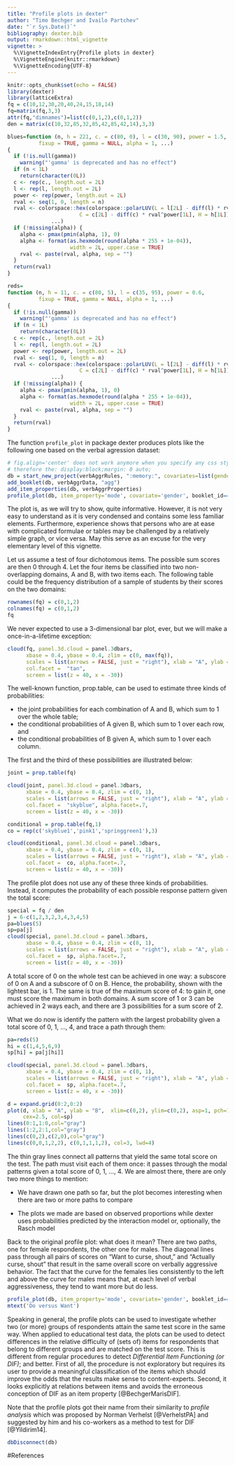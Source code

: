 ```yaml
---
title: "Profile plots in dexter"
author: "Timo Bechger and Ivailo Partchev"
date: "`r Sys.Date()`"
bibliography: dexter.bib
output: rmarkdown::html_vignette
vignette: >
  %\VignetteIndexEntry{Profile plots in dexter}
  %\VignetteEngine{knitr::rmarkdown}
  %\VignetteEncoding{UTF-8}
---
```


```r
knitr::opts_chunk$set(echo = FALSE)
library(dexter)
library(latticeExtra)
fq = c(10,12,30,20,40,24,15,18,14)
fq=matrix(fq,3,3)
attr(fq,"dimnames")=list(c(0,1,2),c(0,1,2))
den = matrix(c(10,32,85,32,85,42,85,42,14),3,3)

blues=function (n, h = 221, c. = c(80, 0), l = c(30, 90), power = 1.5, 
          fixup = TRUE, gamma = NULL, alpha = 1, ...) 
{
  if (!is.null(gamma)) 
    warning("'gamma' is deprecated and has no effect")
  if (n < 1L) 
    return(character(0L))
  c <- rep(c., length.out = 2L)
  l <- rep(l, length.out = 2L)
  power <- rep(power, length.out = 2L)
  rval <- seq(1, 0, length = n)
  rval <- colorspace::hex(colorspace::polarLUV(L = l[2L] - diff(l) * rval^power[2L], 
                       C = c[2L] - diff(c) * rval^power[1L], H = h[1L]), fixup = fixup, 
              ...)
  if (!missing(alpha)) {
    alpha <- pmax(pmin(alpha, 1), 0)
    alpha <- format(as.hexmode(round(alpha * 255 + 1e-04)), 
                    width = 2L, upper.case = TRUE)
    rval <- paste(rval, alpha, sep = "")
  }
  return(rval)
}

reds=
function (n, h = 11, c. = c(80, 5), l = c(35, 95), power = 0.6, 
          fixup = TRUE, gamma = NULL, alpha = 1, ...) 
{
  if (!is.null(gamma)) 
    warning("'gamma' is deprecated and has no effect")
  if (n < 1L) 
    return(character(0L))
  c <- rep(c., length.out = 2L)
  l <- rep(l, length.out = 2L)
  power <- rep(power, length.out = 2L)
  rval <- seq(1, 0, length = n)
  rval <- colorspace::hex(colorspace::polarLUV(L = l[2L] - diff(l) * rval^power[2L], 
                       C = c[2L] - diff(c) * rval^power[1L], H = h[1L]), fixup = fixup, 
              ...)
  if (!missing(alpha)) {
    alpha <- pmax(pmin(alpha, 1), 0)
    alpha <- format(as.hexmode(round(alpha * 255 + 1e-04)), 
                    width = 2L, upper.case = TRUE)
    rval <- paste(rval, alpha, sep = "")
  }
  return(rval)
}
```

The function `profile_plot` in package dexter produces plots like the following one based on the verbal agression dataset:

```r
# fig.align='center' does not work anymore when you specify any css styles
# therefore the: display:block;margin: 0 auto;
db = start_new_project(verbAggrRules, ":memory:", covariates=list(gender="<unknown>"))
add_booklet(db, verbAggrData, "agg")
add_item_properties(db, verbAggrProperties)
profile_plot(db, item_property='mode', covariate='gender', booklet_id=='agg')
```


The plot is, as we will try to show, quite informative. However, it is not very easy to understand as it is very condensed and contains some less familiar elements. Furthermore, experience shows that persons who are at ease with complicated formulae or tables may be challenged by a relatively simple graph, or vice versa. May this serve as an excuse for the very elementary level of this vignette.

Let us assume a test of four dichotomous items. The possible sum scores are then 0 through 4. Let the four items be classified into two non-overlapping domains, A and B, with two items each. The following table could be the frequency distribution of a sample of students by their scores on the two domains:

```r
rownames(fq) = c(0,1,2)
colnames(fq) = c(0,1,2)
fq
```



We never expected to use a 3-dimensional bar plot, ever, but we will make a once-in-a-lifetime exception:


```r
cloud(fq, panel.3d.cloud = panel.3dbars,
      xbase = 0.4, ybase = 0.4, zlim = c(0, max(fq)),
      scales = list(arrows = FALSE, just = "right"), xlab = "A", ylab = "B", zlab='',
      col.facet =  "tan",
      screen = list(z = 40, x = -30))
```

The well-known function, prop.table, can be used to estimate three kinds of probabilities: 

* the joint probabilities for each combination of A and B, which sum to 1 over the whole table;
* the conditional probabilities of A given B, which sum to 1 over each row, and
* the conditional probabilities of B given A, which sum to 1 over each column.

The first and the third of these possibilities are illustrated below:


```r
joint = prop.table(fq)

cloud(joint, panel.3d.cloud = panel.3dbars,
      xbase = 0.4, ybase = 0.4, zlim = c(0, 1),
      scales = list(arrows = FALSE, just = "right"), xlab = "A", ylab = "B",zlab='',
      col.facet =  "skyblue", alpha.facet=.7,
      screen = list(z = 40, x = -30))

conditional = prop.table(fq,1)
co = rep(c('skyblue1','pink1','springgreen1'),3)

cloud(conditional, panel.3d.cloud = panel.3dbars,
      xbase = 0.4, ybase = 0.4, zlim = c(0, 1),
      scales = list(arrows = FALSE, just = "right"), xlab = "A", ylab = "B",zlab='',
      col.facet =  co, alpha.facet=.7,
      screen = list(z = 40, x = -30))
```


The profile plot does not use any of these three kinds of probabilities. Instead, it computes the probability of each possible response pattern given the total score:



```r
special = fq / den
j = 6-c(1,2,3,2,3,4,3,4,5)
pa=blues(5)
sp=pa[j]
cloud(special, panel.3d.cloud = panel.3dbars,
      xbase = 0.4, ybase = 0.4, zlim = c(0, 1),
      scales = list(arrows = FALSE, just = "right"), xlab = "A", ylab = "B",zlab='',
      col.facet =  sp, alpha.facet=.7,
      screen = list(z = 40, x = -30))
```

A total score of 0 on the whole test can be achieved in one way: a subscore of 0 on A and a subscore of 0 on B. Hence, the probability, shown with the lightest bar, is 1. The same is true of the maximum score of 4: to gain it, one must score the maximum in both domains. A sum score of 1 or 3 can be achieved in 2 ways each, and there are 3 possibilities for a sum score of 2.

What we do now is identify the pattern with the largest probability given a total score of 0, 1, ..., 4, and trace a path through them:


```r
pa=reds(5)
hi = c(1,4,5,6,9)
sp[hi] = pa[j[hi]]

cloud(special, panel.3d.cloud = panel.3dbars,
      xbase = 0.4, ybase = 0.4, zlim = c(0, 1),
      scales = list(arrows = FALSE, just = "right"), xlab = "A", ylab = "B",zlab='',
      col.facet =  sp, alpha.facet=.7,
      screen = list(z = 40, x = -30))

d = expand.grid(0:2,0:2)
plot(d, xlab = "A", ylab = "B",  xlim=c(0,2), ylim=c(0,2), asp=1, pch=15,
     cex=2.5, col=sp)
lines(0:1,1:0,col="gray")
lines(1:2,2:1,col="gray")
lines(c(0,2),c(2,0),col="gray")
lines(c(0,0,1,2,2), c(0,1,1,1,2), col=3, lwd=4)
```

The thin gray lines connect all patterns that yield the same total score on the test. The path must visit each of them once: it passes through the modal patterns given a total score of 0, 1, ..., 4. We are almost there, there are only two more things to mention:

* We have drawn one path so far, but the plot becomes interesting when there are two or more paths to compare

* The plots we made are based on observed proportions while dexter uses probabilities predicted by the interaction model or, optionally, the Rasch model

Back to the original profile plot: what does it mean? There are two paths, one for female respondents, the other one for males. The diagonal lines pass through all pairs of scores on "Want to curse, shout, "  and "Actually curse, shout" that result in the same overall score on verbally aggressive behavior. The fact that the curve for the females lies consistently to the left and above the curve for males means that, at each level of verbal aggressiveness, they tend to want more but do less.


```r
profile_plot(db, item_property='mode', covariate='gender', booklet_id=='agg', main='Gender')
mtext('Do versus Want')
```


Speaking in general, the profile plots can be used to investigate whether two (or more) groups of respondents attain the same test score in the same way. When applied to educational test data, the plots can be used to detect differences in the relative difficulty of (sets of) items for respondents that belong to different groups and are matched on the test score. This is different from regular procedures to detect *Differential Item Functioning (or DIF)*; and better. First of all, the procedure is not exploratory but requires its user to provide a meaningful classification of the items which should improve the odds that the results make sense to content-experts. Second, it looks explicitly at relations between items and avoids the erroneous conception of DIF as an item property [@BechgerMarisDIF]. 

Note that the profile plots got their name from their similarity to *profile analysis* which was proposed by Norman Verhelst [@VerhelstPA] and suggested by him and his co-workers as a method to test for DIF [@Yildirim14]. 

```r
dbDisconnect(db)
```

#References
